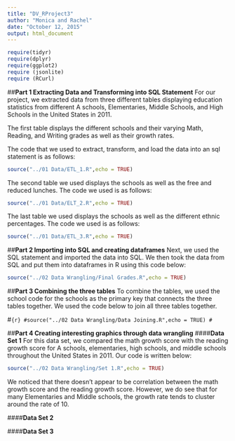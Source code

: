 ```yaml
---
title: "DV_RProject3"
author: "Monica and Rachel"
date: "October 12, 2015"
output: html_document
---
```

```r
require(tidyr)
require(dplyr)
require(ggplot2)
require (jsonlite)
require (RCurl)
```  

##**Part 1 Extracting Data and Transforming into SQL Statement**
For our project, we extracted data from three different tables displaying education statistics from different A schools, Elementaries, Middle Schools, and High Schools in the United States in 2011.  

The first table displays the different schools and their varying Math, Reading, and Writing grades as well as their growth rates.  

The code that we used to extract, transform, and load the data into an sql statement is as follows: 
```r
source("../01 Data/ETL_1.R",echo = TRUE)
```

The second table we used displays the schools as well as the free and reduced lunches. The code we used is as follows:
```r
source("../01 Data/ELT_2.R",echo = TRUE)
```

The last table we used displays the schools as well as the different ethnic percentages. The code we used is as follows:
```r
source("../01 Data/ETL_3.R",echo = TRUE)
```

##**Part 2 Importing into SQL and creating dataframes**
Next, we used the SQL statement and imported the data into SQL. We then took the data from SQL and put them into dataframes in R using this code below:
```r
source("../02 Data Wrangling/Final Grades.R",echo = TRUE)
```

##**Part 3 Combining the three tables**
To combine the tables, we used the school code for the schools as the primary key that connects the three tables together. We used the code below to join all three tables together.

#```{r}
#source("../02 Data Wrangling/Data Joining.R",echo = TRUE)
#```

##**Part 4 Creating interesting graphics through data wrangling**
####**Data Set 1** 
For this data set, we compared the math growth score with the reading growth score for A schools, elementaries, high schools, and middle schools throughout the United States in 2011. Our code is written below: 
```r
source("../02 Data Wrangling/Set 1.R",echo = TRUE)
```
  
We noticed that there doesn't appear to be correlation between the math growth score and the reading growth score. However, we do see that for many Elementaries and Middle schools, the growth rate tends to cluster around the rate of 10. 

####**Data Set 2**

####**Data Set 3** 
